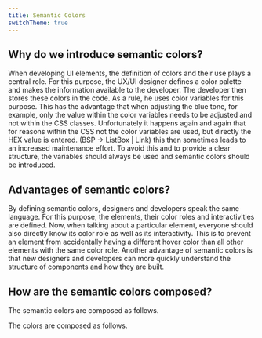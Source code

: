 ```yaml
---
title: Semantic Colors
switchTheme: true
---
```


## Why do we introduce semantic colors?

When developing UI elements, the definition of colors and their use plays a central role. For this purpose, the UX/UI designer defines a color palette and makes the information available to the developer.
The developer then stores these colors in the code. As a rule, he uses color variables for this purpose. This has the advantage that when adjusting the blue tone, for example, only the value within the color variables needs to be adjusted and not within the CSS classes.
Unfortunately it happens again and again that for reasons within the CSS not the color variables are used, but directly the HEX value is entered.
(BSP -> ListBox | Link) this then sometimes leads to an increased maintenance effort.
To avoid this and to provide a clear structure, the variables should always be used and semantic colors should be introduced.

## Advantages of semantic colors?

By defining semantic colors, designers and developers speak the same language. For this purpose, the elements, their color roles and interactivities are defined.
Now, when talking about a particular element, everyone should also directly know its color role as well as its interactivity. This is to prevent an element from accidentally having a different hover color than all other elements with the same color role.
Another advantage of semantic colors is that new designers and developers can more quickly understand the structure of components and how they are built.

## How are the semantic colors composed?

The semantic colors are composed as follows.

The colors are composed as follows.

<Preview>
  <SemanticColorsDemo />
</Preview>
